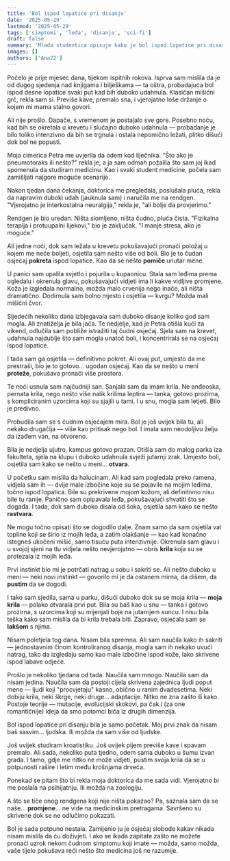 ```yaml
---
title: 'Bol ispod lopatice pri disanju'
date: '2025-05-29'
lastmod: '2025-05-29'
tags: ['simptomi', 'leđa', 'disanje', 'sci-fi']
draft: false
summary: 'Mlada studentica opisuje kako je bol ispod lopatice pri disanju dovela do neočekivanog otkrića o njezinoj pravoj prirodi.'
images: []
authors: ['Ana22']
---
```


Počelo je prije mjesec dana, tijekom ispitnih rokova. Isprva sam mislila da je od dugog sjedenja nad knjigama i bilješkama — ta oštra, probadajuća bol ispod desne lopatice svaki put kad bih duboko udahnula. Klasičan mišićni grč, rekla sam si. Previše kave, premalo sna, i vjerojatno loše držanje o kojem mi mama stalno govori.

Ali nije prošlo. Dapače, s vremenom je postajalo sve gore. Posebno noću, kad bih se okretala u krevetu i slučajno duboko udahnula — probadanje je bilo toliko intenzivno da bih se trgnula i ostala nepomično ležati, plitko dišući dok bol ne popusti.

Moja cimerica Petra me uvjerila da odem kod liječnika. "Što ako je pneumotoraks ili nešto?" rekla je, a ja sam odmah požalila što sam joj ikad spomenula da studiram medicinu. Kao i svaki student medicine, počela sam zamišljati najgore moguće scenarije.

Nakon tjedan dana čekanja, doktorica me pregledala, poslušala pluća, rekla da napravim duboki udah (jauknula sam) i naručila me na rendgen. "Vjerojatno je interkostalna neuralgija," rekla je, "ali bolje da provjerimo."

Rendgen je bio uredan. Ništa slomljeno, ništa čudno, pluća čista. "Fizikalna terapija i protuupalni lijekovi," bio je zaključak. "I manje stresa, ako je moguće."

Ali jedne noći, dok sam ležala u krevetu pokušavajući pronaći položaj u kojem me neće boljeti, osjetila sam nešto više od boli. Bio je to čudan osjećaj **pokreta** ispod lopatice. Kao da se nešto **pomiče** unutar mene.

U panici sam upalila svjetlo i pojurila u kupaonicu. Stala sam leđima prema ogledalu i okrenula glavu, pokušavajući vidjeti ima li kakve vidljive promjene. Koža je izgledala normalno, možda malo crvenija nego inače, ali ništa dramatično. Dodirnula sam bolno mjesto i osjetila — kvrgu? Možda mali mišićni čvor.

Sljedećih nekoliko dana izbjegavala sam duboko disanje koliko god sam mogla. Ali znatiželja je bila jača. Te nedjelje, kad je Petra otišla kući za vikend, odlučila sam pobliže istražiti taj čudni osjećaj. Sjela sam na krevet, udahnula najdublje što sam mogla unatoč boli, i koncentrirala se na osjećaj ispod lopatice.

I tada sam ga osjetila — definitivno pokret. Ali ovaj put, umjesto da me prestraši, bio je to gotovo... ugodan osjećaj. Kao da se nešto u meni **proteže**, pokušava pronaći više prostora.

Te noći usnula sam najčudniji san. Sanjala sam da imam krila. Ne anđeoska, pernata krila, nego nešto više nalik krilima leptira — tanka, gotovo prozirna, s kompliciranim uzorcima koji su sjajili u tami. I u snu, mogla sam letjeti. Bilo je predivno.

Probudila sam se s čudnim osjećajem mira. Bol je još uvijek bila tu, ali nekako drugačija — više kao pritisak nego bol. I imala sam neodoljivu želju da izađem van, na otvoreno.

Bila je nedjelja ujutro, kampus gotovo prazan. Otišla sam do malog parka iza fakulteta, sjela na klupu i duboko udahnula svježi jutarnji zrak. Umjesto boli, osjetila sam kako se nešto u meni... **otvara**.

U početku sam mislila da halucinam. Ali kad sam pogledala preko ramena, vidjela sam ih — dvije male izbočine koje su se pojavile na mojim leđima, točno ispod lopatica. Bile su prekrivene mojom kožom, ali definitivno nisu bile tu ranije. Panično sam opipavala leđa, pokušavajući shvatiti što se događa. I tada, dok sam duboko disala od šoka, osjetila sam kako se nešto **rastvara**.

Ne mogu točno opisati što se dogodilo dalje. Znam samo da sam osjetila val topline koji se širio iz mojih leđa, a zatim olakšanje — kao kad konačno istegneš ukočeni mišić, samo tisuću puta intenzivnije. Okrenula sam glavu i u svojoj sjeni na tlu vidjela nešto nevjerojatno — obris **krila** koja su se protezala iz mojih leđa.

Prvi instinkt bio mi je potrčati natrag u sobu i sakriti se. Ali nešto duboko u meni — neki novi instinkt — govorilo mi je da ostanem mirna, da dišem, da **pustim** da se dogodi.

I tako sam sjedila, sama u parku, dišući duboko dok su se moja krila — **moja krila** — polako otvarala prvi put. Bila su baš kao u snu — tanka i gotovo prozirna, s uzorcima koji su mijenjali boje na jutarnjem suncu. I nisu bila teška kako sam mislila da bi krila trebala biti. Zapravo, osjećala sam se **lakšom** s njima.

Nisam poletjela tog dana. Nisam bila spremna. Ali sam naučila kako ih sakriti — jednostavnim činom kontroliranog disanja, mogla sam ih nekako uvući natrag, tako da izgledaju samo kao male izbočine ispod kože, lako skrivene ispod labave odjeće.

Prošlo je nekoliko tjedana od tada. Naučila sam mnogo. Naučila sam da nisam jedina. Naučila sam da postoji cijela skrivena zajednica ljudi poput mene — ljudi koji "procvjetaju" kasno, obično u ranim dvadesetima. Neki dobiju krila, neki škrge, neki druge... adaptacije. Nitko ne zna zašto ili kako. Postoje teorije — mutacije, evolucijski skokovi, pa čak i (za one romantičnije) ideja da smo potomci bića iz drugih dimenzija.

Bol ispod lopatice pri disanju bila je samo početak. Moj prvi znak da nisam baš sasvim... ljudska. Ili možda da sam više od ljudske.

Još uvijek studiram kroatistiku. Još uvijek pijem previše kave i spavam premalo. Ali sada, nekoliko puta tjedno, odem sama duboko u šumu izvan grada. I tamo, gdje me nitko ne može vidjeti, pustim svoja krila da se u potpunosti rašire i letim među krošnjama drveća.

Ponekad se pitam što bi rekla moja doktorica da me sada vidi. Vjerojatno bi me poslala na psihijatriju. Ili možda na zoologiju.

A što se tiče onog rendgena koji nije ništa pokazao? Pa, saznala sam da se naše... **promjene**... ne vide na medicinskim pretragama. Savršeno su skrivene dok se ne odlučimo pokazati.

Bol je sada potpuno nestala. Zamijenio ju je osjećaj slobode kakav nikada nisam mislila da ću doživjeti. I ako se ikada zapitate zašto ne možete pronaći uzrok nekom čudnom simptomu koji imate — možda, samo možda, vaše tijelo pokušava reći nešto što medicina još ne razumije.

<StoryDisclaimer />
